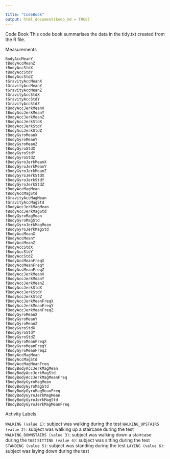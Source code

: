 ```yaml
---

title: "CodeBook"
output: html_document(keep_md = TRUE)
---
```


Code Book
This code book summarises the data in the tidy.txt created from the R file.

Measurements
``` tBodyAccMeanX
BodyAccMeanY
tBodyAccMeanZ
tBodyAccStdX
tBodyAccStdY
tBodyAccStdZ
tGravityAccMeanX
tGravityAccMeanY
tGravityAccMeanZ
tGravityAccStdX
tGravityAccStdY
tGravityAccStdZ
tBodyAccJerkMeanX
tBodyAccJerkMeanY
tBodyAccJerkMeanZ
tBodyAccJerkStdX
tBodyAccJerkStdY
tBodyAccJerkStdZ
tBodyGyroMeanX
tBodyGyroMeanY
tBodyGyroMeanZ
tBodyGyroStdX
tBodyGyroStdY
tBodyGyroStdZ
tBodyGyroJerkMeanX
tBodyGyroJerkMeanY
tBodyGyroJerkMeanZ
tBodyGyroJerkStdX
tBodyGyroJerkStdY
tBodyGyroJerkStdZ
tBodyAccMagMean
tBodyAccMagStd
tGravityAccMagMean
tGravityAccMagStd
tBodyAccJerkMagMean
tBodyAccJerkMagStd
tBodyGyroMagMean
tBodyGyroMagStd
tBodyGyroJerkMagMean
tBodyGyroJerkMagStd
fBodyAccMeanX
fBodyAccMeanY
fBodyAccMeanZ
fBodyAccStdX
fBodyAccStdY
fBodyAccStdZ
fBodyAccMeanFreqX
fBodyAccMeanFreqY
fBodyAccMeanFreqZ
fBodyAccJerkMeanX
fBodyAccJerkMeanY
fBodyAccJerkMeanZ
fBodyAccJerkStdX
fBodyAccJerkStdY
fBodyAccJerkStdZ
fBodyAccJerkMeanFreqX
fBodyAccJerkMeanFreqY
fBodyAccJerkMeanFreqZ
fBodyGyroMeanX
fBodyGyroMeanY
fBodyGyroMeanZ
fBodyGyroStdX
fBodyGyroStdY
fBodyGyroStdZ
fBodyGyroMeanFreqX
fBodyGyroMeanFreqY
fBodyGyroMeanFreqZ
fBodyAccMagMean
fBodyAccMagStd
fBodyAccMagMeanFreq
fBodyBodyAccJerkMagMean
fBodyBodyAccJerkMagStd
fBodyBodyAccJerkMagMeanFreq
fBodyBodyGyroMagMean
fBodyBodyGyroMagStd
fBodyBodyGyroMagMeanFreq
fBodyBodyGyroJerkMagMean
fBodyBodyGyroJerkMagStd
fBodyBodyGyroJerkMagMeanFreq
```

Activity Labels

```WALKING (value 1)```: subject was walking during the test
```WALKING_UPSTAIRS (value 2)```: subject was walking up a staircase during the test
```WALKING_DOWNSTAIRS (value 3)```: subject was walking down a staircase during the test
```SITTING (value 4)```: subject was sitting during the test
```STANDING (value 5)```: subject was standing during the test
```LAYING (value 6)```: subject was laying down during the test